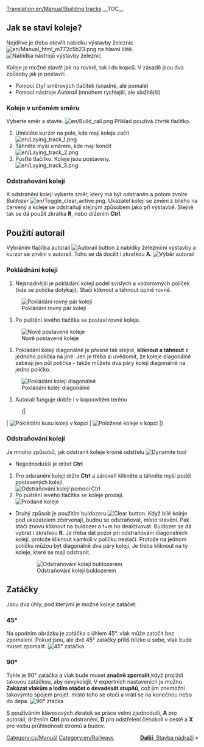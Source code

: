 [[Translation:en/Manual/Building tracks]]
{{cs/Cvičení}}
__TOC__

== Jak se staví koleje? ==

Nejdříve je třeba otevřít nabídku výstavby železnic [[File:en/Manual html m772c5b23.png]] na hlavní liště.
[[File:en/Railroad Construction.png|none|frame|Nabídka nástrojů výstavby železnic]]

Koleje je možné stavět jak na rovině, tak i do kopců. V zásadě jsou dva způsoby jak je postavit:
* Pomocí čtyř směrových tlačítek (snadné, ale pomalé) 
* Pomocí nástroje ''Autorail'' (mnohem rychlejší, ale složitější)

=== Koleje v určeném směru ===

Vyberte směr a stavte. [[File:en/Build rail.png]] Příklad používá čtvrté tlačítko.

#Umístěte kurzor na pole, kde mají koleje začít <br/>[[File:en/Laying track 1.png|none|frame]]
#Táhněte myší směrem, kde mají končit <br/>[[File:en/Laying track 2.png|none|frame]]
#Pusťte tlačítko. Koleje jsou postaveny. <br/>[[File:en/Laying track 3.png|none|frame]]

=== Odstraňování kolejí ===

K odstranění kolejí vyberte směr, který má být odstraněn a potom zvolte ''Buldozer'' [[File:en/Toggle clear active.png]]. Ukazatel kolejí se změní z bílého na červený a koleje se odstraňují stejným způsobem jako při výstavbě.
Stejně tak se dá použít zkratka '''R''', nebo držením '''Ctrl'''.

== Použití autorail ==

Výbráním tlačítka autorail [[File:en/Build autorail.png|Autorail button]] z nabídky železniční výstavby a kurzor se změní v autorail.
Toho se dá docílit i zkratkou '''A'''.
[[File:en/AutorailTut1.png|none|frame|Výběr autorail]]

=== Pokládnání kolejí ===

# Nejsnadnější je pokládání kolejí podél svislých a vodorovných políček (kde se políčka dotýkají). Stačí kliknout a táhnout úplně rovně. 
[[File:en/AutorailTut2.png|none|frame|Pokládání rovný pár kolejí]]

# Po puštění levého tlačítka se postaví rovné koleje.
[[File:en/AutorailTut3.png|none|frame|Nově postavené koleje]]

# Pokládání kolejí diagonálně je přesně tak stejné, '''kliknout a táhnout''' z jednoho políčka na jiné. Jen je třeba si uvědomit, že koleje diagonálně zabírají jen půl políčka - takže můžete dva páry kolejí diagonálně na jedno políčko.
[[File:en/AutorailTut4.png|none|frame|Pokládání kolejí diagonálně]]
# Autorail funguje dobře i v kopcovitém terénu
:{|
| [[File:en/AutorailTut5.png|none|frame|Pokládání kusu kolejí v kopci]]
| [[File:en/AutorailTut6.png|none|frame|Položené koleje v kopci]]
|}
=== Odstraňování kolejí ===

Je mnoho způsobů, jak odstranit koleje kromě odstřelu [[File:en/Clear title.png|Dynamite tool]]

* Nejjednodušší je držet '''Ctrl'''

# Pro odsranění kolejí držte '''Ctrl''' a zároveň klikněte a táhněte myší podél postavených kolejí.<br/>[[File:en/AutorailTut7.png|none|frame|Odstraňování kolejí pomocí Ctrl]]
# Po puštění levého tlačítka se koleje prodají.<br/>[[File:en/AutorailTut8.png|none|frame|Prodané koleje]]

* Druhý způsob je použitím buldozeru [[File:en/Toggle clear active.png|Clear button]]. Když bílé koleje pod ukazatelem zčervenají, budou se odstraňovat, místo stavění. Pak stačí znovu  kliknout na buldozer a t=m ho deaktivovat. Buldozer se dá vybrat i zkratkou '''R'''. Je třeba dát pozor při odstraňování diagonálních kolejí, protože kliknout kamkoli v políčku nestačí. Protože na jednom políčku můžou být diagonálně dva páry kolejí. Je třeba kliknout na ty koleje, které se mají odstranit.
:[[File:en/AutorailTut11.png|none|frame|Odstraňování kolejí buldozerem]]

== Zatáčky  ==

Jsou dva úhly, pod kterými je možné koleje zatáčet.

=== 45&#176; === 

Na spodním obrázku je zatáčka s úhlem 45&#176;. vlak může zatočit bez zpomalení. Pokud jsou, ale dvě 45&#176; zatáčky příliš blízko u sebe, vlak bude muset zpomalit.
[[File:en/AutorailTut9.png|frame|none|45&#176; zatáčka]]

=== 90&#176; ===

Tohle je 90&#176; zatáčka a vlak bude muset '''značně zpomalit''',když projíždí takovou zatáčkou, aby nevykolejil.
V expertních nastaveních je možno '''Zakázat vlakům a lodím otáčet o devadesát stupňů''', což jim znemožní takovýmto spojem projet. místo toho se otočí a vrátí se na konečnou nebo do depa.
[[File:en/AutorailTut10.png|frame|none|90&#176; ztáčka]]

S používáním klávesových zkratek se práce velmi zjednoduší, '''A''' pro autorail, držením '''Ctrl''' pro odstranění, '''D''' pro odstřelení čehokoli v cestě a '''X''' pro volbu průhlednosti stromů a budov.

<span style="float: right">[[cs/Stavba stanice|'''Další''': Stavba nádraží]] &raquo;</span>

[[Category:cs/Manuál]]
[[Category:en/Railways]]